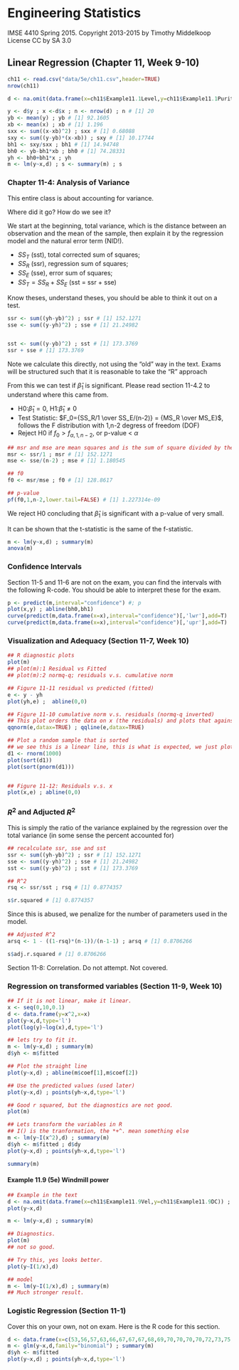 # Engineering Statistics
IMSE 4410 Spring 2015. 
Copyright 2013-2015 by Timothy Middelkoop License CC by SA 3.0

## Linear Regression (Chapter 11, Week 9-10)

```r
ch11 <- read.csv("data/5e/ch11.csv",header=TRUE)
nrow(ch11)

d <- na.omit(data.frame(x=ch11$Example11.1Level,y=ch11$Example11.1Purity)) ; n <- nrow(d) ; n # [1] 20

y <- d$y ; x <-d$x ; n <- nrow(d) ; n # [1] 20
yb <- mean(y) ; yb # [1] 92.1605 
xb <- mean(x) ; xb # [1] 1.196
sxx <- sum((x-xb)^2) ; sxx # [1] 0.68088
sxy <- sum((y-yb)*(x-xb)) ; sxy # [1] 10.17744
bh1 <- sxy/sxx ; bh1 # [1] 14.94748
bh0 <- yb-bh1*xb ; bh0 # [1] 74.28331
yh <- bh0+bh1*x ; yh
m <- lm(y~x,d) ; s <- summary(m) ; s
```

### Chapter 11-4: Analysis of Variance

This entire class is about accounting for variance.

Where did it go?  How do we see it?

We start at the beginning, total variance, which is the distance between an 
observation and the mean of the sample, then explain it by the regression
model and the natural error term (NID!).

* $SS_T$ (sst), total corrected sum of squares;
* $SS_R$ (ssr), regression sum of squares;
* $SS_E$ (sse), error sum of squares;
* $SS_T = SS_R + SS_E$ (sst = ssr + sse)

Know theses, understand theses, you should be able to think it out on a test.


```r
ssr <- sum((yh-yb)^2) ; ssr # [1] 152.1271
sse <- sum((y-yh)^2) ; sse # [1] 21.24982


sst <- sum((y-yb)^2) ; sst # [1] 173.3769
ssr + sse # [1] 173.3769
```

Note we calculate this directly, not using the "old" way in the text.
Exams will be structured such that it is reasonable to take the "R" approach

From this we can test if $\hat\beta_1$ is significant.
Please read section 11-4.2 to understand where this came from.

* H0:$\hat\beta_1=0$, H1:$\hat\beta_1\ne0$
* Test Statistic: $F_0={SS_R/1 \over SS_E/(n-2)} = {MS_R \over MS_E}$, follows the F distribution with 1,n-2 degress of freedom (DOF)
* Reject H0 if $f_0 > f_{\alpha,1,n-2}$, or p-value < $\alpha$

```r
## msr and mse are mean squares and is the sum of square divided by the DOF.
msr <- ssr/1 ; msr # [1] 152.1271
mse <- sse/(n-2) ; mse # [1] 1.180545

## f0
f0 <- msr/mse ; f0 # [1] 128.8617

## p-value
pf(f0,1,n-2,lower.tail=FALSE) # [1] 1.227314e-09
```

We reject H0 concluding that $\hat\beta_1$ is significant with a p-value of very small.

It can be shown that the t-statistic is the same of the f-statistic.

```r
m <- lm(y~x,d) ; summary(m)
anova(m)
```

### Confidence Intervals

Section 11-5 and 11-6 are not on the exam, you can find the intervals
with the following R-code.  You should be able to interpret these for the exam.

```r
p <- predict(m,interval="confidence") #; p
plot(x,y) ; abline(bh0,bh1)
curve(predict(m,data.frame(x=x),interval="confidence")[,'lwr'],add=T)
curve(predict(m,data.frame(x=x),interval="confidence")[,'upr'],add=T)
```

### Visualization and Adequacy (Section 11-7, Week 10)

```r
## R diagnostic plots
plot(m)
## plot(m):1 Residual vs Fitted
## plot(m):2 normq-q; residuals v.s. cumulative norm 

## Figure 11-11 residual vs predicted (fitted)
e <- y - yh
plot(yh,e) ;  abline(0,0)

## Figure 11-10 cumulative norm v.s. residuals (normq-q inverted)
## This plot orders the data on x (the residuals) and plots that against where it should be on the distribution (normal) along the y axis (as quartiles).
qqnorm(e,datax=TRUE) ; qqline(e,datax=TRUE)

## Plot a random sample that is sorted
## we see this is a linear line, this is what is expected, we just plot this v.s. the actual for the qq-plot.
d1 <- rnorm(1000)
plot(sort(d1))
plot(sort(pnorm(d1)))


## Figure 11-12: Residuals v.s. x
plot(x,e) ; abline(0,0)
```

### $R^2$ and Adjucted $R^2$

This is simply the ratio of the variance explained by the regression
over the total variance (in some sense the percent accounted for)

```r
## recalculate ssr, sse and sst
ssr <- sum((yh-yb)^2) ; ssr # [1] 152.1271
sse <- sum((y-yh)^2) ; sse # [1] 21.24982
sst <- sum((y-yb)^2) ; sst # [1] 173.3769

## R^2
rsq <- ssr/sst ; rsq # [1] 0.8774357

s$r.squared # [1] 0.8774357
```

Since this is abused, we penalize for the number of parameters used in the model.

```r
## Adjusted R^2
arsq <- 1 - ((1-rsq)*(n-1))/(n-1-1) ; arsq # [1] 0.8706266

s$adj.r.squared # [1] 0.8706266
```

Section 11-8: Correlation.  Do not attempt.  Not covered.

### Regression on transformed variables (Section 11-9, Week 10)

```r
## If it is not linear, make it linear.
x <- seq(0,10,0.1)
d <- data.frame(y=x^2,x=x)
plot(y~x,d,type='l')
plot(log(y)~log(x),d,type='l')

## lets try to fit it.
m <- lm(y~x,d) ; summary(m)
d$yh <- m$fitted

## Plot the straight line
plot(y~x,d) ; abline(m$coef[1],m$coef[2])

## Use the predicted values (used later)
plot(y~x,d) ; points(yh~x,d,type='l')

## Good r squared, but the diagnostics are not good.
plot(m)

## Lets transform the variables in R
## I() is the tranformation, the *+^. mean something else
m <- lm(y~I(x^2),d) ; summary(m)
d$yh <- m$fitted ; d$dy
plot(y~x,d) ; points(yh~x,d,type='l')

summary(m)
```

#### Example 11.9 (5e) Windmill power

```r
## Example in the text
d <- na.omit(data.frame(x=ch11$Example11.9Vel,y=ch11$Example11.9DC)) ; n <- nrow(d) ; n
plot(y~x,d)

m <- lm(y~x,d) ; summary(m)

## Diagnostics.
plot(m)
## not so good.

## Try this, yes looks better.
plot(y~I(1/x),d)

## model
m <- lm(y~I(1/x),d) ; summary(m)
## Much stronger result.
```

### Logistic Regression (Section 11-1)
Cover this on your own, not on exam.  Here is the R code for this section.

```r
d <- data.frame(x=c(53,56,57,63,66,67,67,67,68,69,70,70,70,70,72,73,75,75,76,76,78,79,80,81),y=c(1,1,1,0,0,0,0,0,0,0,0,1,1,1,0,0,0,1,0,0,0,0,0,0)) ; n <- nrow(d) ; n
m <- glm(y~x,d,family="binomial") ; summary(m)
d$yh <- m$fitted
plot(y~x,d) ; points(yh~x,d,type='l')

```
